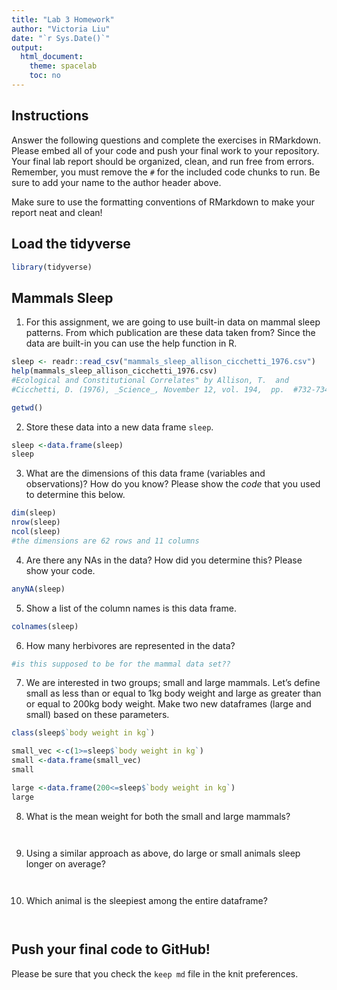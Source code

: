 ```yaml
---
title: "Lab 3 Homework"
author: "Victoria Liu"
date: "`r Sys.Date()`"
output:
  html_document:
    theme: spacelab
    toc: no
---
```


## Instructions
Answer the following questions and complete the exercises in RMarkdown. Please embed all of your code and push your final work to your repository. Your final lab report should be organized, clean, and run free from errors. Remember, you must remove the `#` for the included code chunks to run. Be sure to add your name to the author header above.  

Make sure to use the formatting conventions of RMarkdown to make your report neat and clean!  

## Load the tidyverse
```r
library(tidyverse)
```

## Mammals Sleep
1. For this assignment, we are going to use built-in data on mammal sleep patterns. From which publication are these data taken from? Since the data are built-in you can use the help function in R.
```r
sleep <- readr::read_csv("mammals_sleep_allison_cicchetti_1976.csv")
help(mammals_sleep_allison_cicchetti_1976.csv)
#Ecological and Constitutional Correlates" by Allison, T.  and 
#Cicchetti, D. (1976), _Science_, November 12, vol. 194,  pp.  #732-734. 
```
```r
getwd()
```


2. Store these data into a new data frame `sleep`.
```r
sleep <-data.frame(sleep)
sleep
```

3. What are the dimensions of this data frame (variables and observations)? How do you know? Please show the *code* that you used to determine this below.  
```r
dim(sleep)
nrow(sleep)
ncol(sleep)
#the dimensions are 62 rows and 11 columns
```

4. Are there any NAs in the data? How did you determine this? Please show your code.  
```r
anyNA(sleep)
```

5. Show a list of the column names is this data frame.
```r
colnames(sleep)
```

6. How many herbivores are represented in the data?  
```r
#is this supposed to be for the mammal data set??
```

7. We are interested in two groups; small and large mammals. Let's define small as less than or equal to 1kg body weight and large as greater than or equal to 200kg body weight. Make two new dataframes (large and small) based on these parameters.
```r
class(sleep$`body weight in kg`)
```

```r
small_vec <-c(1>=sleep$`body weight in kg`)
small <-data.frame(small_vec)
small
```
```r
large <-data.frame(200<=sleep$`body weight in kg`)
large
```


8. What is the mean weight for both the small and large mammals?
```r

```

```r

```

9. Using a similar approach as above, do large or small animals sleep longer on average?  
```r

```

```r

```

10. Which animal is the sleepiest among the entire dataframe?
```r

```

```r

```

## Push your final code to GitHub!
Please be sure that you check the `keep md` file in the knit preferences.   